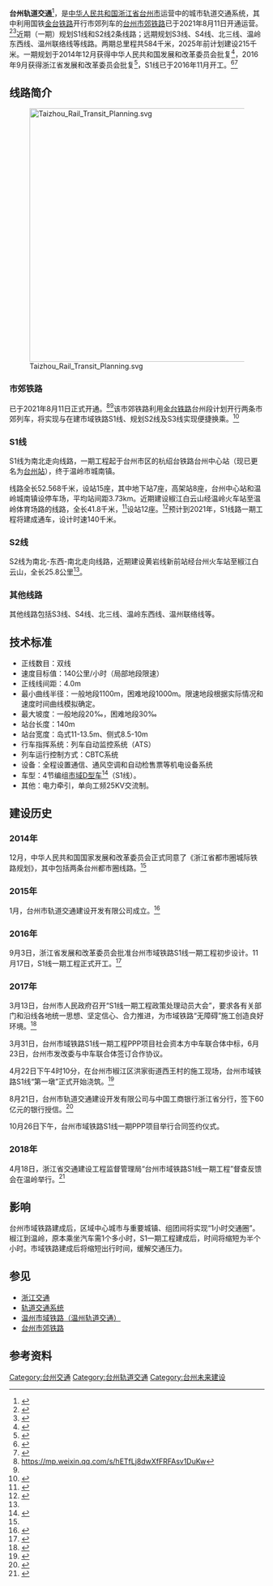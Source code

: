 {{noteTA
|G1=Transport
|G2=Unit
}}
{{ZJ Future infrastructure}}
{{Infobox rail system-route
|rail_name=台州轨道交通<ref name=logo />
|banner_color=
|sec_banner_color=
|third_banner_color=
|code_name=
|locale={{PRC}}[[浙江省|浙江省]][[台州市|台州市]]
|service_type=[[城市軌道交通系統|城市軌道交通系統]]
|line_title=线路
|lines=2(建设中)<br>7+(规划中)
|operation_note=
|system_length=584km
|length_in_operation=117km
|main_route=
|branch_route=
|other_systems=
|main_stations=
|franchise=
|track_gauge=
|operator=台州市轨道交通建设开发有限公司
|hq=
|key_person=
|website=
}}
'''台州轨道交通'''<ref name=logo>{{cite web|url=http://www.1zhengji.com/LOGO/jiaotong/57431.html|title=台州轨道交通logo已经公布}}</ref>，是[[中华人民共和国|中华人民共和国]][[浙江省|浙江省]][[台州市|台州市]]运营中的城市轨道交通系统，其中利用国铁[[金台铁路|金台铁路]]开行市郊列车的[[台州市郊铁路|台州市郊铁路]]已于2021年8月11日开通运营。<ref name="kaitong">{{Cite web |url=https://mp.weixin.qq.com/s/hETfLj8dwXfFRFAsv1DuKw |title=存档副本 |access-date=2021-08-11 |archive-date=2021-08-11 |archive-url=https://web.archive.org/web/20210811045457/https://mp.weixin.qq.com/s/hETfLj8dwXfFRFAsv1DuKw |dead-url=no }}</ref><ref name="shijiao">{{Cite web |url=https://zjnews.zjol.com.cn/zjnews/tznews/202108/t20210810_22933465.shtml |title=存档副本 |access-date=2021-08-10 |archive-date=2021-08-12 |archive-url=https://web.archive.org/web/20210812155826/https://zjnews.zjol.com.cn/zjnews/tznews/202108/t20210810_22933465.shtml |dead-url=no }}</ref>近期（一期）规划S1线和S2线2条线路；远期规划S3线、S4线、北三线、温岭东西线、温州联络线等线路。两期总里程共584千米，2025年前计划建设215千米。一期规划于2014年12月获得中华人民共和国发展和改革委员会批复<ref name="network-sanction">{{cite web|url=http://www.sdpc.gov.cn/zcfb/zcfbtz/201412/t20141222_657387.html|title=国家发展改革委关于浙江省都市圈城际铁路规划的批复|accessdate=2015-01-02|date=2014-12-22|publisher=中华人民共和国国家发展和改革委员会|archive-url=https://web.archive.org/web/20150102044234/http://www.sdpc.gov.cn/zcfb/zcfbtz/201412/t20141222_657387.html|archive-date=2015-01-02|dead-url=yes}}</ref>，2016年9月获得浙江省发展和改革委员会批复<ref>{{cite web|url=http://www.taizhou.com.cn/news/2014-08/29/content_1869248.htm|title=台州都市圈将建2条城际铁路 最高时速达到140公里|publisher=台州晚报|date=2014-08-29|accessdate=2015-01-02|archive-url=https://web.archive.org/web/20150102035049/http://www.taizhou.com.cn/news/2014-08/29/content_1869248.htm|archive-date=2015-01-02|dead-url=yes}}</ref>，S1线已于2016年11月开工。<ref>{{Cite web|url=http://www.chnrails.com/html/2016/dftl_1118/11997.html|title=浙江台州首条市域铁路今日开工；中车台州配套产业园今日奠基  - 地方铁路 - 中国轨道网_轨道网_轨道交通网|accessdate=2017-05-29|work=www.chnrails.com|archive-date=2019-10-17|archive-url=https://web.archive.org/web/20191017120315/https://www.chnrails.com/html/2016/dftl_1118/11997.html|dead-url=yes}}</ref><ref>{{Cite web|url=http://www.tzdrc.gov.cn/art/2017/3/8/art_10585_686447.html|title=台州市市域铁路线网规划修编成果公示|accessdate=2017-08-31|last=中国台州|work=www.tzdrc.gov.cn|archive-url=https://web.archive.org/web/20170707185347/http://www.tzdrc.gov.cn/art/2017/3/8/art_10585_686447.html|archive-date=2017-07-07|dead-url=yes}}</ref>

==线路简介==
[[File:Taizhou_Rail_Transit_Planning.svg|500px]]
===市郊铁路===
{{main|台州市郊铁路}}
已于2021年8月11日正式开通。<ref name="kaitong">https://mp.weixin.qq.com/s/hETfLj8dwXfFRFAsv1DuKw</ref><ref name="shijiao"/>该市郊铁路利用[[金台铁路|金台铁路]]台州段计划开行两条市郊列车，将实现与在建市域铁路S1线、规划S2线及S3线实现便捷换乘。<ref>{{Cite web|url=http://www.zj.chinanews.com/jzkzj/2020-05-20/detail-ifzwkahv4167937.shtml|title=金台铁路浙江台州段计划开行两条市郊列车-中国新闻网-浙江新闻|author=|date=|publisher=|access-date=2020-06-20|archive-date=2020-06-22|archive-url=https://web.archive.org/web/20200622102657/http://www.zj.chinanews.com/jzkzj/2020-05-20/detail-ifzwkahv4167937.shtml|dead-url=no}}</ref>

===S1线===
{{Main|台州市域铁路S1线}}
S1线为南北走向线路，一期工程起于台州市区的杭绍台铁路台州中心站（现已更名为[[台州站|台州站]]），终于温岭市城南镇。

线路全长52.568千米，设站15座，其中地下站7座，高架站8座，台州中心站和温岭城南镇设停车场，平均站间距3.73km。近期建设椒江白云山经温岭火车站至温岭体育场路的线路，全长41.8千米，<ref name=":3">{{Cite web|url=http://xxgk.zjdpc.gov.cn/art/2016/9/9/art_55_62599.html|title=浙江省发改委-省发展改革委关于台州市域铁路S1线一期|accessdate=2018-09-02|last=浙江省发展和改革委员会|work=xxgk.zjdpc.gov.cn|archive-url=https://web.archive.org/web/20180902151640/http://xxgk.zjdpc.gov.cn/art/2016/9/9/art_55_62599.html|archive-date=2018-09-02|dead-url=yes}}</ref>设站12座。<ref>{{Cite web|url=http://www.crfsdi.com.cn/sysWeb/upfiles/hpgs/201606080836001.pdf|title=台州市域铁路 S1 线一期工程环评再公示|accessdate=2017-05-29|author=|date=|publisher=中铁四院}}{{Dead link|date=2018年7月|bot=InternetArchiveBot|fix-attempted=no}}</ref>预计到2021年，S1线路一期工程将建成通车，设计时速140千米。

===S2线===
{{Main|台州市域铁路S2线}}
S2线为南北-东西-南北走向线路，近期建设黄岩线新前站经台州火车站至椒江白云山，全长25.8公里<ref name="network-sanction" />。

=== 其他线路 ===
其他线路包括S3线、S4线、北三线、温岭东西线、温州联络线等。

== 技术标准 ==
* 正线数目：双线
* 速度目标值：140公里/小时（局部地段限速）
* 正线线间距：4.0m
* 最小曲线半径：一般地段1100m，困难地段1000m。限速地段根据实际情况和速度时间曲线模拟确定。
* 最大坡度：一般地段20‰，困难地段30‰
* 站台长度：140m
* 站台宽度：岛式11-13.5m、侧式8.5-10m
* 行车指挥系统：列车自动监控系统（ATS）
* 列车运行控制方式：CBTC系统
* 设备：全程设置通信、通风空调和自动检售票等机电设备系统
* 车型：4节编组[[市域D型车|市域D型车]]<ref name=zjtz>{{cite web|url=http://www.zjtz.gov.cn/art/2022/3/10/art_1229049733_59056011.html|title=最大载客量1045人 最高运行速度140km/h 市域铁路S1线动车组成功下线|access-date=2022-05-28|archive-date=2022-05-28|archive-url=https://web.archive.org/web/20220528192617/http://www.zjtz.gov.cn/art/2022/3/10/art_1229049733_59056011.html}}</ref>（S1线）。
* 其他：电力牵引，单向工频25KV交流制。

== 建设历史 ==

=== 2014年 ===
12月，中华人民共和国国家发展和改革委员会正式同意了《浙江省都市圈城际铁路规划》，其中包括两条台州都市圈线路。<ref name="network-sanction" />

=== 2015年 ===
1月，台州市轨道交通建设开发有限公司成立。<ref>{{Cite web|url=http://www.qixin.com/company/6c1d482e-5ff7-4d57-aa18-74fe77cf6251?token=dc751520231bb4a3187862ab24c6992c|title=台州市轨道交通集团有限公司联系方式_信用报告_工商信息|accessdate=|author=启信宝|date=|publisher=}}</ref>

=== 2016年 ===
9月3日，浙江省发展和改革委员会批准台州市域铁路S1线一期工程初步设计。11月17日，S1线一期工程正式开工。<ref name=":4">{{Cite web|url=http://www.576tv.com/Program/313497.html|title=S1线一期11月17日正式动工|accessdate=2018-09-02|work=www.576tv.com|archive-date=2018-09-02|archive-url=https://web.archive.org/web/20180902115749/http://www.576tv.com/Program/313497.html|dead-url=no}}</ref>

=== 2017年 ===
3月13日，台州市人民政府召开“S1线一期工程政策处理动员大会”，要求各有关部门和沿线各地统一思想、坚定信心、合力推进，为市域铁路“无障碍”施工创造良好环境。<ref>{{Cite web|url=http://www.taizhou.com.cn/news/2017-03/14/content_3402705.htm|title=台州市域铁路S1线一期力争6月全线开工-中国台州网|accessdate=2018-09-02|last=中国台州网|work=www.taizhou.com.cn|language=zh-cn|archive-url=https://web.archive.org/web/20180902151801/http://www.taizhou.com.cn/news/2017-03/14/content_3402705.htm|archive-date=2018-09-02|dead-url=yes}}</ref>

3月31日，台州市域铁路S1线一期工程PPP项目社会资本方中车联合体中标，6月23日，台州市发改委与中车联合体签订合作协议。

4月22日下午4时10分，在台州市椒江区洪家街道西王村的施工现场，台州市域铁路S1线“第一墩”正式开始浇筑。<ref>{{Cite web|url=http://www.taizhou.com.cn/news/2017-04/23/content_3465164.htm|title=市域铁路S1线第一墩开始浇筑-中国台州网|accessdate=2018-09-02|last=中国台州网|work=www.taizhou.com.cn|language=zh-cn|archive-url=https://web.archive.org/web/20180902151708/http://www.taizhou.com.cn/news/2017-04/23/content_3465164.htm|archive-date=2018-09-02|dead-url=yes}}</ref>

8月21日，台州市轨道交通建设开发有限公司与中国工商银行浙江省分行，签下60亿元的银行授信。<ref>{{Cite web|url=http://www.taizhou.com.cn/news/2017-08/22/content_3649684.htm|title=市域铁路S1线一期获授信60亿|accessdate=2018-09-02|last=中国台州网|work=www.taizhou.com.cn|language=zh-cn|archive-url=https://web.archive.org/web/20180902151745/http://www.taizhou.com.cn/news/2017-08/22/content_3649684.htm|archive-date=2018-09-02|dead-url=yes}}</ref>

10月26日下午，台州市域铁路S1线一期PPP项目举行合同签约仪式。

=== 2018年 ===
4月18日，浙江省交通建设工程监督管理局“台州市域铁路S1线一期工程”督查反馈会在温岭举行。<ref>{{Cite web|url=http://zjnews.zjol.com.cn/zjnews/tznews/201804/t20180419_7069595.shtml|title=台州市域铁路S1线：牢记使命创优质工程-浙江新闻-浙江在线|accessdate=2018-09-02|work=zjnews.zjol.com.cn|archive-date=2019-07-25|archive-url=https://web.archive.org/web/20190725132617/http://zjnews.zjol.com.cn/zjnews/tznews/201804/t20180419_7069595.shtml|dead-url=no}}</ref>

== 影响 ==
台州市域铁路建成后，区域中心城市与重要城镇、组团间将实现“1小时交通圈”。椒江到温岭，原本乘坐汽车需1个多小时，S1一期工程建成后，时间将缩短为半个小时。市域铁路建成后将缩短出行时间，缓解交通压力。

== 参见 ==
* [[浙江交通|浙江交通]]
* [[鐵路運輸|轨道交通系统]]
* [[温州轨道交通|温州市域铁路（温州轨道交通）]]
* [[台州市郊铁路|台州市郊铁路]]

== 参考资料 ==
{{reflist}}

{{台州市}}
{{台州轨道交通线路}}
{{浙江铁路}}
{{中华人民共和国的市郊铁路}}

[[Category:台州交通|Category:台州交通]]
[[Category:台州轨道交通|Category:台州轨道交通]]
[[Category:台州未来建设|Category:台州未来建设]]